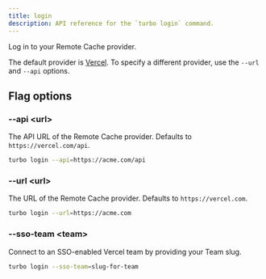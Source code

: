 ```yaml
---
title: login
description: API reference for the `turbo login` command.
---
```


Log in to your Remote Cache provider.

The default provider is [Vercel](https://vercel.com/). To specify a different provider, use the `--url` and `--api` options.

## Flag options

### --api \<url>

The API URL of the Remote Cache provider. Defaults to `https://vercel.com/api`.

```bash
turbo login --api=https://acme.com/api
```

### --url \<url>

The URL of the Remote Cache provider. Defaults to `https://vercel.com`.

```bash
turbo login --url=https://acme.com
```

### --sso-team \<team>

Connect to an SSO-enabled Vercel team by providing your Team slug.

```bash
turbo login --sso-team=slug-for-team
```
